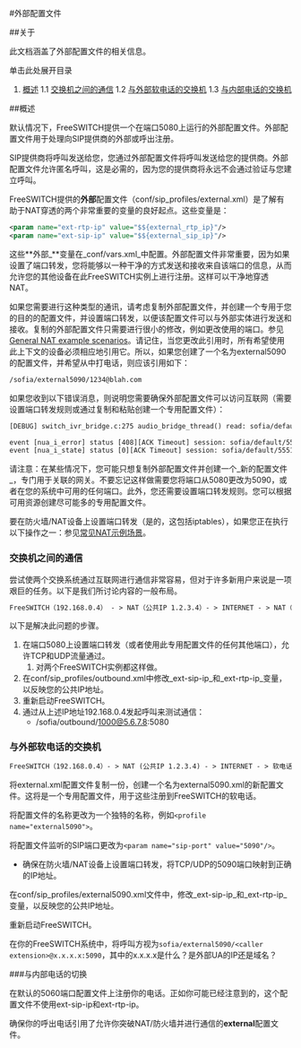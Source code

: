 #外部配置文件

##关于

此文档涵盖了外部配置文件的相关信息。

单击此处展开目录

1. [概述](#overview)
   1.1 [交换机之间的通信](#switch-to-switch-communication)
   1.2 [与外部软电话的交换机](#switch-with-external-softphone)
   1.3 [与内部电话的交换机](#switch-with-internal-phone)

##概述

默认情况下，FreeSWITCH提供一个在端口5080上运行的外部配置文件。外部配置文件用于处理向SIP提供商的外部或呼出注册。

SIP提供商将呼叫发送给您，您通过外部配置文件将呼叫发送给您的提供商。外部配置文件允许匿名呼叫，这是必需的，因为您的提供商将永远不会通过验证与您建立呼叫。

FreeSWITCH提供的**外部**配置文件（conf/sip\_profiles/external.xml）是了解有助于NAT穿透的两个非常重要的变量的良好起点。这些变量是：

```xml
<param name="ext-rtp-ip" value="$${external_rtp_ip}"/>
<param name="ext-sip-ip" value="$${external_sip_ip}"/>
```

这些**外部_**变量在_conf/vars.xml_中配置。外部配置文件非常重要，因为如果设置了端口转发，您将能够以一种干净的方式发送和接收来自该端口的信息，从而允许您的其他设备在此FreeSWITCH实例上进行注册。这样可以干净地穿透NAT。

如果您需要进行这种类型的通讯，请考虑复制外部配置文件，并创建一个专用于您的目的的配置文件，并设置端口转发，以便该配置文件可以与外部实体进行发送和接收。复制的外部配置文件只需要进行很小的修改，例如更改使用的端口。参见[General NAT example scenarios](https://wiki.freeswitch.org/wiki/General%5FNAT%5Fexample%5Fscenarios "General NAT example scenarios")。请记住，当您更改此引用时，所有希望使用此上下文的设备必须相应地引用它。所以，如果您创建了一个名为external5090的配置文件，并希望从中打电话，则应该引用如下：

```xml
/sofia/external5090/1234@blah.com
```

如果您收到以下错误消息，则说明您需要确保外部配置文件可以访问互联网（需要设置端口转发规则或通过复制和粘贴创建一个专用配置文件）：

```xml
[DEBUG] switch_ivr_bridge.c:275 audio_bridge_thread() read: sofia/default/6191231234@sip.mySweetDomain.com Bad Frame.... Bubye!

event [nua_i_error] status [408][ACK Timeout] session: sofia/default/5551231234@x.x.x.x:5060
event [nua_i_state] status [0][ACK Timeout] session: sofia/default/5551231234@x.x.x.x:5060
```

请注意：在某些情况下，您可能只想复制外部配置文件并创建一个_新的配置文件_，专门用于关联的网关。不要忘记这样做需要您将端口从5080更改为5090，或者在您的系统中可用的任何端口。此外，您还需要设置端口转发规则。您可以根据可用资源创建尽可能多的专用配置文件。

要在防火墙/NAT设备上设置端口转发（是的，这包括iptables），如果您正在执行以下操作之一：参见[常见NAT示例场景](../../Networking/General-NAT-example-scenarios_13173280.mdx#scenario-1)。

### 交换机之间的通信

尝试使两个交换系统通过互联网进行通信非常容易，但对于许多新用户来说是一项艰巨的任务。以下是我们所讨论内容的一般布局。

```xml
FreeSWITCH（192.168.0.4） - > NAT（公共IP 1.2.3.4）- > INTERNET - > NAT（公共IP 5.6.7.8）- > FreeSWITCH（192.168.0.5）
```

以下是解决此问题的步骤。

1. 在端口5080上设置端口转发（或者使用此专用配置文件的任何其他端口），允许TCP和UDP流量通过。
   1. 对两个FreeSWITCH实例都这样做。
2. 在conf/sip\_profiles/outbound.xml中修改_ext-sip-ip_和_ext-rtp-ip_变量，以反映您的公共IP地址。
3. 重新启动FreeSWITCH。
4. 通过从上述IP地址192.168.0.4发起呼叫来测试通信：
   * /sofia/outbound/1000@5.6.7.8:5080

### 与外部软电话的交换机

```xml
FreeSWITCH（192.168.0.4）- > NAT (公共IP 1.2.3.4) - > INTERNET - > 软电话注册到FreeSWITCH
```

将external.xml配置文件复制一份，创建一个名为external5090.xml的新配置文件。这将是一个专用配置文件，用于这些注册到FreeSWITCH的软电话。

将配置文件的名称更改为一个独特的名称，例如`<profile name="external5090">`。

将配置文件监听的SIP端口更改为`<param name="sip-port" value="5090"/>`。

* 确保在防火墙/NAT设备上设置端口转发，将TCP/UDP的5090端口映射到正确的IP地址。

在conf/sip\_profiles/external5090.xml文件中，修改_ext-sip-ip_和_ext-rtp-ip_变量，以反映您的公共IP地址。

重新启动FreeSWITCH。

在你的FreeSWITCH系统中，将呼叫方视为`sofia/external5090/<caller extension>@x.x.x.x:5090`，其中的x.x.x.x是什么？是外部UA的IP还是域名？

###与内部电话的切换

在默认的5060端口配置文件上注册你的电话。正如你可能已经注意到的，这个配置文件不使用ext-sip-ip和ext-rtp-ip。

确保你的呼出电话引用了允许你突破NAT/防火墙并进行通信的**external**配置文件。